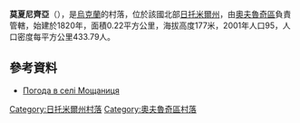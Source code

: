 {{coord|51|14|55|N|28|35|1|E|scale:30000|display=title}}

'''莫夏尼齊亞'''（{{lang-uk|Мощаниця}}），是[[烏克蘭|烏克蘭]]的村落，位於該國北部[[日托米爾州|日托米爾州]]，由[[奧夫魯奇區|奧夫魯奇區]]負責管轄，始建於1820年，面積0.22平方公里，海拔高度177米，2001年人口95，人口密度每平方公里433.79人。

==參考資料==
* [http://weather.in.ua/ua/zhitomirskaja/16406 Погода в селі Мощаниця] {{Wayback|url=http://weather.in.ua/ua/zhitomirskaja/16406 |date=20160305212132 }}

{{DEFAULTSORT:Мощаниця}}
[[Category:日托米爾州村落|Category:日托米爾州村落]]
[[Category:奧夫魯奇區村落|Category:奧夫魯奇區村落]]


{{Zhytomyr-geo-stub}}